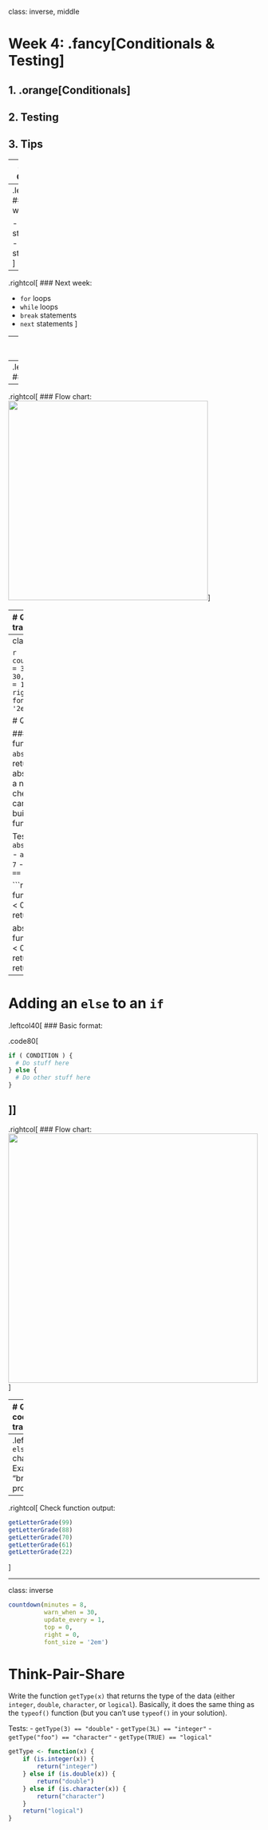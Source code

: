 
class: inverse, middle

# Week 4: .fancy[Conditionals & Testing]

## 1. .orange[Conditionals]
## 2. Testing
## 3. Tips

---
# "Flow Control"

### Code that alters the otherwise linear flow of operations in a program.

--
.leftcol[
### This week:

- `if` statements
- `else` statements
]
--
.rightcol[
### Next week:

- `for` loops
- `while` loops
- `break` statements
- `next` statements
]

---
# The `if` statement

--
.leftcol40[.code90[
### Basic format
```r
if ( CONDITION ) {
    # Do stuff here
}
```
]]
--
.rightcol[
### Flow chart:
<img src="images/condition_if.png" width="400">
]

---
# Quick code tracing

.leftcol[.code80[
Consider this function:
```r
f <- function(x) {
    cat("A")
    if (x == 0) {
        cat("B")
        cat("C")
    }
    cat("D")
}
```
]]
.rightcol[.code80[
What will this print?
```r
f(1)
f(0)
```
]]

---
class: inverse

```r
countdown(minutes = 3,
          warn_when = 30,
          update_every = 1,
          top = 0,
          right = 0,
          font_size = '2em')
```

# Quick practice

### Write the function `absValue(n)` that returns the absolute value of a number (and no cheating - you can't use the built-in `abs()` function!)

Tests:
- `absValue(7) == 7`
- `absValue(-7) == 7`
- `absValue(0) == 0`

```r
absValue <- function(n) {
    if (n < 0) {
        n <- -1*n
    }
    return(n)
}

absValue <- function(n) {
    if (n < 0) {
        return(-1*n)
    }
    return(n)
}
```

---
# Adding an `else` to an `if`

.leftcol40[
### Basic format:

.code80[
```r
if ( CONDITION ) {
  # Do stuff here
} else {
  # Do other stuff here
}
```
]]
--
.rightcol[
### Flow chart:
<img src="images/condition_if_else.png" width="500">
]

---
# Quick code tracing

.leftcol[.code70[
Consider this code:
```r
f <- function(x) {
    cat("A")
    if (x == 0) {
        cat("B")
        cat("C")
    } else {
        cat("D")
        if (x == 1) {
            cat("E")
        } else {
            cat("F")
        }
    }
    cat("G")
}
```
]]
.rightcol[.code80[
What will this print?
```r
f(0)
f(1)
f(2)
```
]]

---
.leftcol[
# `else if` chains
Example - "bracketing" problems:
```r
getLetterGrade <- function(score) {
    if (score >= 90) {
        grade = "A"
    } else if (score >= 80) {
        grade = "B"
    } else if (score >= 70) {
        grade = "C"
    } else if (score >= 60) {
        grade = "D"
    } else {
        grade = "F"
    }
    return(grade)
}
```
]
--
.rightcol[
Check function output:
```r
getLetterGrade(99)
getLetterGrade(88)
getLetterGrade(70)
getLetterGrade(61)
getLetterGrade(22)
```
]

---
class: inverse

```r
countdown(minutes = 8,
          warn_when = 30,
          update_every = 1,
          top = 0,
          right = 0,
          font_size = '2em')
```

# Think-Pair-Share

Write the function `getType(x)` that returns the type of the data (either `integer`, `double`, `character`, or `logical`). Basically, it does the same thing as the `typeof()` function (but you can't use `typeof()` in your solution).

Tests:
- `getType(3) == "double"`
- `getType(3L) == "integer"`
- `getType("foo") == "character"`
- `getType(TRUE) == "logical"`

```r
getType <- function(x) {
    if (is.integer(x)) {
        return("integer")
    } else if (is.double(x)) {
        return("double")
    } else if (is.character(x)) {
        return("character")
    }
    return("logical")
}
```
